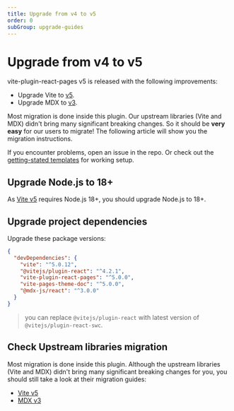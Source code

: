 ```yaml
---
title: Upgrade from v4 to v5
order: 0
subGroup: upgrade-guides
---
```


# Upgrade from v4 to v5

vite-plugin-react-pages v5 is released with the following improvements:

- Upgrade Vite to [v5](https://vitejs.dev/guide/migration.html).
- Upgrade MDX to [v3](https://mdxjs.com/migrating/v3/).

Most migration is done inside this plugin. Our upstream libraries (Vite and MDX) didn't bring many significant breaking changes. So it should be **very easy** for our users to migrate! The following article will show you the migration instructions.

If you encounter problems, open an issue in the repo. Or check out the [getting-stated templates](https://vitejs.github.io/vite-plugin-react-pages/#getting-stated) for working setup.

## Upgrade Node.js to 18+

As [Vite v5](https://vitejs.dev/guide/migration.html) requires Node.js 18+, you should upgrade Node.js to 18+.

## Upgrade project dependencies

Upgrade these package versions:

```json
{
  "devDependencies": {
    "vite": "^5.0.12",
    "@vitejs/plugin-react": "^4.2.1",
    "vite-plugin-react-pages": "^5.0.0",
    "vite-pages-theme-doc": "^5.0.0",
    "@mdx-js/react": "^3.0.0"
  }
}
```

> you can replace `@vitejs/plugin-react` with latest version of `@vitejs/plugin-react-swc`.

## Check Upstream libraries migration 

Most migration is done inside this plugin. Although the upstream libraries (Vite and MDX) didn't bring many significant breaking changes for you, you should still take a look at their migration guides:

- [Vite v5](https://vitejs.dev/guide/migration.html)
- [MDX v3](https://mdxjs.com/migrating/v3/)
